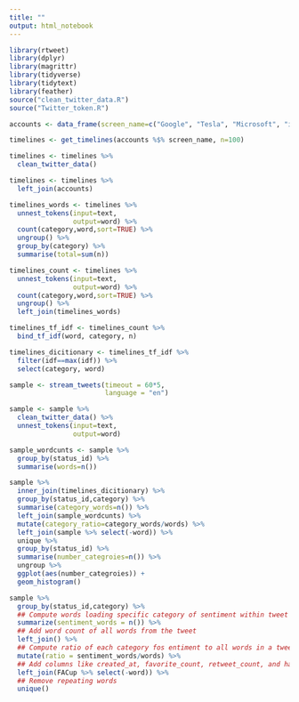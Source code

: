```yaml
---
title: ""
output: html_notebook
---
```

```r
library(rtweet)
library(dplyr)
library(magrittr)
library(tidyverse)
library(tidytext)
library(feather)
source("clean_twitter_data.R")
source("Twitter_token.R")
```


```r
accounts <- data_frame(screen_name=c("Google", "Tesla", "Microsoft", "intel", "Sony","MuseumModernArt", "Tate", "Guggenheim", "metmuseum", "whitneymuseum","ESPNFC", "FOXSports", "CBSSports", "BBCSport", "beINSPORTS","NatGeo","ScienceNews","sciam","NASA","PhysicsToday","CNNPolitics","WhiteHouse","StateDept","foxnewspolitics","politico","Pontifex","DalaiLama","TheRaDR","RickWarren","Imamofpeace","ELLEmagazine","gq","hellomag","MensHealthMag","O_Magazine"), category=c(rep("Tech",5),rep("Art",5),rep("Sport",5),rep("Science",5),rep("Politics",5),rep("Religion",5),rep("Social",5)))

timelines <- get_timelines(accounts %$% screen_name, n=100)
```



```r
timelines <- timelines %>%
  clean_twitter_data()
```

```r
timelines <- timelines %>%
  left_join(accounts)
```

```r
timelines_words <- timelines %>%
  unnest_tokens(input=text,
                output=word) %>%
  count(category,word,sort=TRUE) %>%
  ungroup() %>%
  group_by(category) %>%
  summarise(total=sum(n))

timelines_count <- timelines %>%
  unnest_tokens(input=text,
                output=word) %>%
  count(category,word,sort=TRUE) %>%
  ungroup() %>%
  left_join(timelines_words)
```

```r

timelines_tf_idf <- timelines_count %>%
  bind_tf_idf(word, category, n)

timelines_dicitionary <- timelines_tf_idf %>%
  filter(idf==max(idf)) %>%
  select(category, word)

```

```r
sample <- stream_tweets(timeout = 60*5,
                        language = "en")
```
```r
sample <- sample %>%
  clean_twitter_data() %>%
  unnest_tokens(input=text,
                output=word)

sample_wordcunts <- sample %>%
  group_by(status_id) %>%
  summarise(words=n())

sample %>%
  inner_join(timelines_dicitionary) %>%
  group_by(status_id,category) %>%
  summarise(category_words=n()) %>%
  left_join(sample_wordcunts) %>%
  mutate(category_ratio=category_words/words) %>%
  left_join(sample %>% select(-word)) %>%
  unique %>%
  group_by(status_id) %>%
  summarise(number_categroies=n()) %>%
  ungroup %>%
  ggplot(aes(number_categroies)) +
  geom_histogram()


```


```r
sample %>%
  group_by(status_id,category) %>%
  ## Compute words loading specific category of sentiment within tweet
  summarize(sentiment_words = n()) %>%
  ## Add word count of all words from the tweet
  left_join() %>%
  ## Compute ratio of each category fos entiment to all words in a tweet
  mutate(ratio = sentiment_words/words) %>%
  ## Add columns like created_at, favorite_count, retweet_count, and hashtags
  left_join(FACup %>% select(-word)) %>%
  ## Remove repeating words
  unique()

```